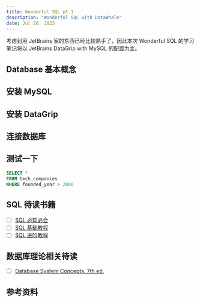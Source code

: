 ```yaml
---
title: Wonderful SQL pt.1
description: "Wonderful SQL with DataWhale"
date: Jul 20, 2023
---
```


考虑到用 JetBrains 家的东西已经比较熟手了，因此本次 Wonderful SQL 的学习笔记将以 JetBrains DataGrip with MySQL 的配置为主。

## Database 基本概念

## 安装 MySQL

## 安装 DataGrip

## 连接数据库

## 测试一下

```SQL
SELECT *
FROM tech_companies
WHERE founded_year > 2000
```


## SQL 待读书籍

- [ ] [SQL 必知必会](https://book.douban.com/subject/24250054/)
- [ ] [SQL 基础教程]()
- [ ] [SQL 进阶教程]()

## 数据库理论相关待读

- [ ] [Database System Concepts, 7th ed.]()

## 参考资料
